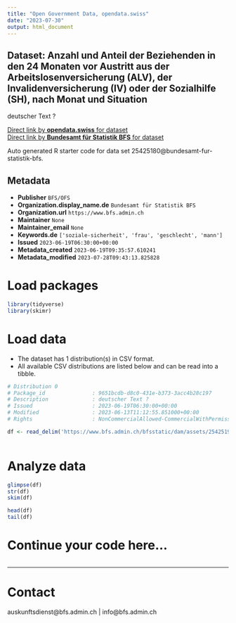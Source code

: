 ```yaml
---
title: "Open Government Data, opendata.swiss"
date: "2023-07-30"
output: html_document
---
```


## Dataset: Anzahl und Anteil der Beziehenden in den 24 Monaten vor Austritt aus der Arbeitslosenversicherung (ALV), der Invalidenversicherung (IV) oder der Sozialhilfe (SH), nach Monat und Situation

deutscher Text ?

[Direct link by **opendata.swiss** for dataset](https://opendata.swiss/de/dataset/anzahl-und-anteil-der-beziehenden-in-den-24-monaten-vor-austritt-aus-der-arbeitslosenversicheru)<br>
[Direct link by **Bundesamt für Statistik BFS** for dataset](https://www.bfs.admin.ch/asset/de/ts-x-13.06.02.19)

Auto generated R starter code for data set 25425180@bundesamt-fur-statistik-bfs.

## Metadata

- **Publisher** `BFS/OFS`
- **Organization.display_name.de** `Bundesamt für Statistik BFS`
- **Organization.url** `https://www.bfs.admin.ch`
- **Maintainer** `None`
- **Maintainer_email** `None`
- **Keywords.de** `['soziale-sicherheit', 'frau', 'geschlecht', 'mann']`
- **Issued** `2023-06-19T06:30:00+00:00`
- **Metadata_created** `2023-06-19T09:35:57.610241`
- **Metadata_modified** `2023-07-28T09:43:13.825828`


# Load packages

```r

library(tidyverse)
library(skimr)

```

# Load data

-   The dataset has 1 distribution(s) in CSV format.
-   All available CSV distributions are listed below and can be read into a tibble.

```r

# Distribution 0
# Package_id               : 9651bcdb-d8c0-431e-b373-3acc4b28c197
# Description              : deutscher Text ?
# Issued                   : 2023-06-19T06:30:00+00:00
# Modified                 : 2023-06-13T11:12:55.851000+00:00
# Rights                   : NonCommercialAllowed-CommercialWithPermission-ReferenceRequired

df <- read_delim('https://www.bfs.admin.ch/bfsstatic/dam/assets/25425195/master')



```

# Analyze data

```r

glimpse(df)
str(df)
skim(df)

head(df)
tail(df)

```

# Continue your code here...

```r

```

------------------------------------------------------------------------

# Contact

auskunftsdienst@bfs.admin.ch | info@bfs.admin.ch
